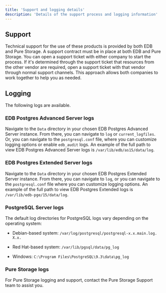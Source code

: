 ```yaml
---
title: 'Support and logging details'
description: 'Details of the support process and logging information'
---
```


## Support

Technical support for the use of these products is provided by both EDB and Pure Storage. A support contract must be in place at both EDB and Pure Storage. You can open a support ticket with either company to start the process. If it's determined through the support ticket that resources from the other vendor are required, open a support ticket with that vendor through normal support channels. This approach allows both companies to work together to help you as needed.

## Logging

The following logs are available.

### EDB Postgres Advanced Server logs

Navigate to the `Data` directory in your chosen EDB Postgres Advanced Server instance. From there, you can navigate to `log` or `current_logfiles`. Or, you can navigate to the `postgresql.conf` file, where you can customize logging options or enable `edb_audit` logs. An example of the full path to view EDB Postgres Advanced Server logs is `/var/lib/edb/as15/data/log`.

### EDB Postgres Extended Server logs

Navigate to the `Data` directory in your chosen EDB Postgres Extended Server instance. From there, you can navigate to `log`, or you can navigate to the `postgresql.conf` file where you can customize logging options. An example of the full path to view EDB Postgres Extended logs is `/var/lib/edb-pge/15/data/log`.

### PostgreSQL Server logs

The default log directories for PostgreSQL logs vary depending on the operating system:

- Debian-based system: `/var/log/postgresql/postgresql-x.x.main.log. X.x.`

- Red Hat-based system: `/var/lib/pgsql/data/pg_log`

- Windows: `C:\Program Files\PostgreSQL\9.3\data\pg_log`

### Pure Storage logs

For Pure Storage logging and support, contact the Pure Storage Support team to assist you.